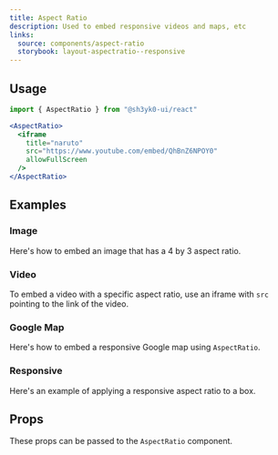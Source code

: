 ```yaml
---
title: Aspect Ratio
description: Used to embed responsive videos and maps, etc
links:
  source: components/aspect-ratio
  storybook: layout-aspectratio--responsive
---
```


<ExampleTabs name="aspect-ratio-basic" />

## Usage

```jsx
import { AspectRatio } from "@sh3yk0-ui/react"
```

```jsx
<AspectRatio>
  <iframe
    title="naruto"
    src="https://www.youtube.com/embed/QhBnZ6NPOY0"
    allowFullScreen
  />
</AspectRatio>
```

## Examples

### Image

Here's how to embed an image that has a 4 by 3 aspect ratio.

<ExampleTabs name="aspect-ratio-with-image" />

### Video

To embed a video with a specific aspect ratio, use an iframe with `src` pointing
to the link of the video.

<ExampleTabs name="aspect-ratio-with-video" />

### Google Map

Here's how to embed a responsive Google map using `AspectRatio`.

<ExampleTabs name="aspect-ratio-with-map" />

### Responsive

Here's an example of applying a responsive aspect ratio to a box.

<ExampleTabs name="aspect-ratio-responsive" />

## Props

These props can be passed to the `AspectRatio` component.

<PropTable component="AspectRatio" part="AspectRatio" />
